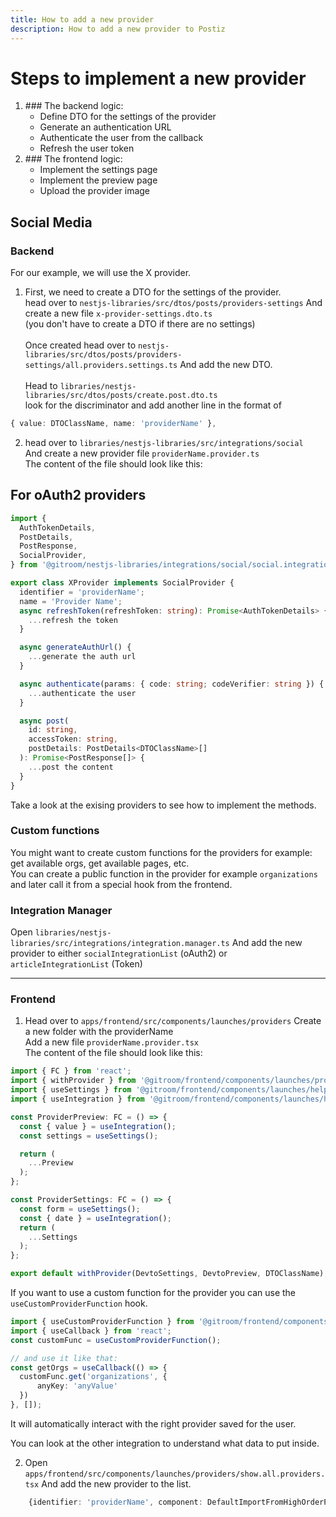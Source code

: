 ```yaml
---
title: How to add a new provider
description: How to add a new provider to Postiz
---
```


# Steps to implement a new provider

<ol>
  <li>
    ### The backend logic:
    <ul>
      <li>Define DTO for the settings of the provider</li>
      <li>Generate an authentication URL</li>
      <li>Authenticate the user from the callback</li>
      <li>Refresh the user token</li>
    </ul>
  </li>
  <li>
    ### The frontend logic:
    <ul>
      <li>Implement the settings page</li>
      <li>Implement the preview page</li>
      <li>Upload the provider image</li>
    </ul>
  </li>
</ol>

## Social Media

### Backend
For our example, we will use the X provider.<br />
1. First, we need to create a DTO for the settings of the provider.<br />
head over to `nestjs-libraries/src/dtos/posts/providers-settings`
And create a new file `x-provider-settings.dto.ts`<br />
(you don't have to create a DTO if there are no settings)<br /><br />
Once created head over to `nestjs-libraries/src/dtos/posts/providers-settings/all.providers.settings.ts`
And add the new DTO.<br /><br />
Head to `libraries/nestjs-libraries/src/dtos/posts/create.post.dto.ts`<br />
look for the discriminator and add another line in the format of<br />

```typescript
{ value: DTOClassName, name: 'providerName' },
```

2. head over to `libraries/nestjs-libraries/src/integrations/social`<br />
And create a new provider file `providerName.provider.ts`<br />
The content of the file should look like this:

##  For oAuth2 providers

```typescript
import {
  AuthTokenDetails,
  PostDetails,
  PostResponse,
  SocialProvider,
} from '@gitroom/nestjs-libraries/integrations/social/social.integrations.interface';

export class XProvider implements SocialProvider {
  identifier = 'providerName';
  name = 'Provider Name';
  async refreshToken(refreshToken: string): Promise<AuthTokenDetails> {
    ...refresh the token
  }

  async generateAuthUrl() {
    ...generate the auth url
  }

  async authenticate(params: { code: string; codeVerifier: string }) {
    ...authenticate the user
  }

  async post(
    id: string,
    accessToken: string,
    postDetails: PostDetails<DTOClassName>[]
  ): Promise<PostResponse[]> {
    ...post the content
  }
}
```

Take a look at the exising providers to see how to implement the methods.

### Custom functions
You might want to create custom functions for the providers for example: get available orgs, get available pages, etc.<br />
You can create a public function in the provider for example `organizations` and later call it from a special hook from the frontend.

### Integration Manager
Open `libraries/nestjs-libraries/src/integrations/integration.manager.ts`
And add the new provider to either `socialIntegrationList` (oAuth2) or `articleIntegrationList` (Token)

---

### Frontend

1. Head over to `apps/frontend/src/components/launches/providers`
Create a new folder with the providerName<br />
Add a new file `providerName.provider.tsx`<br />
The content of the file should look like this:

```typescript
import { FC } from 'react';
import { withProvider } from '@gitroom/frontend/components/launches/providers/high.order.provider';
import { useSettings } from '@gitroom/frontend/components/launches/helpers/use.values';
import { useIntegration } from '@gitroom/frontend/components/launches/helpers/use.integration';

const ProviderPreview: FC = () => {
  const { value } = useIntegration();
  const settings = useSettings();

  return (
    ...Preview
  );
};

const ProviderSettings: FC = () => {
  const form = useSettings();
  const { date } = useIntegration();
  return (
    ...Settings
  );
};

export default withProvider(DevtoSettings, DevtoPreview, DTOClassName);
```

If you want to use a custom function for the provider you can use the `useCustomProviderFunction` hook.

```typescript
import { useCustomProviderFunction } from '@gitroom/frontend/components/launches/helpers/use.custom.provider.function';
import { useCallback } from 'react';
const customFunc = useCustomProviderFunction();

// and use it like that:
const getOrgs = useCallback(() => {
  customFunc.get('organizations', {
      anyKey: 'anyValue'
  })
}, []);
```

It will automatically interact with the right provider saved for the user.

You can look at the other integration to understand what data to put inside.

2. Open `apps/frontend/src/components/launches/providers/show.all.providers.tsx`
And add the new provider to the list.
```typescript show.all.providers.tsx
    {identifier: 'providerName', component: DefaultImportFromHighOrderProvider},
```